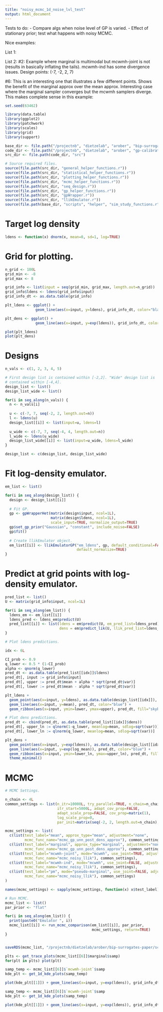 ```yaml
---
title: "noisy_mcmc_1d_noise_lvl_test"
output: html_document
---
```


Tests to do:
- Compare algs when noise level of GP is varied.
- Effect of stationary prior; test what happens with noisy MCMC.

Nice examples:

List 1:

List 2:
#2: Example where marginal is multimodal but mcwmh-joint is not (results in 
basically inflating the tails). mcwmh-ind has some divergence issues.
Design points: (-7, -2, 2, 7)

#6: This is an interesting one that illustrates a few different points.
Shows the benefit of the marginal approx over the mean approx. Interesting case
where the marginal sampler converges but the mcwmh samplers diverge. This makes
complete sense in this example: 



```r
set.seed(63462)

library(data.table)
library(ggplot2)
library(patchwork)
library(scales)
library(grid)
library(support)

base_dir <- file.path("/projectnb", "dietzelab", "arober", "bip-surrogates-paper")
code_dir <- file.path("/projectnb", "dietzelab", "arober", "gp-calibration")
src_dir <- file.path(code_dir, "src")

# Source required files.
source(file.path(src_dir, "general_helper_functions.r"))
source(file.path(src_dir, "statistical_helper_functions.r"))
source(file.path(src_dir, "plotting_helper_functions.r"))
source(file.path(src_dir, "mcmc_helper_functions.r"))
source(file.path(src_dir, "seq_design.r"))
source(file.path(src_dir, "gp_helper_functions.r"))
source(file.path(src_dir, "gpWrapper.r"))
source(file.path(src_dir, "llikEmulator.r"))
source(file.path(base_dir, "scripts", "helper", "sim_study_functions.r"))
```

# Target log density
```r
ldens <- function(x) dnorm(x, mean=0, sd=1, log=TRUE)
```

# Grid for plotting.
```r
n_grid <- 100L
grid_min <- -8
grid_max <- 8

grid_info <- list(input = seq(grid_min, grid_max, length.out=n_grid))
grid_info$ldens <- ldens(grid_info$input)
grid_info_dt <- as.data.table(grid_info)
```

```r
plt_ldens <- ggplot() +
              geom_line(aes(x=input, y=ldens), grid_info_dt, color="black")

plt_dens <- ggplot() +
              geom_line(aes(x=input, y=exp(ldens)), grid_info_dt, color="black")

plot(plt_ldens)
plot(plt_dens)
```

# Designs
```r
n_vals <- c(1, 2, 3, 4, 5)

# First design list is contained within [-2,2]. "Wide" design list is 
# contained within [-4,4].
design_list <- list()
design_list_wide <- list()

for(i in seq_along(n_vals)) {
  n <- n_vals[i]
  
  u <- c(-7, 7, seq(-2, 2, length.out=n))
  l <- ldens(u)
  design_list[[i]] <- list(input=u, ldens=l)
  
  u_wide <- c(-7, 7, seq(-4, 4, length.out=n))
  l_wide <- ldens(u_wide)
  design_list_wide[[i]] <- list(input=u_wide, ldens=l_wide)
}

design_list <- c(design_list, design_list_wide)
```


# Fit log-density emulator.
```r
em_list <- list()

for(i in seq_along(design_list)) {
  design <- design_list[[i]]
  
  # Fit GP.
  gp <- gpWrapperHet(matrix(design$input, ncol=1L), 
                     matrix(design$ldens, ncol=1L),
                     scale_input=TRUE, normalize_output=TRUE)
  gp$set_gp_prior("Gaussian", "constant", include_noise=FALSE)
  gp$fit()
  
  # Create llikEmulator object.
  em_list[[i]] <- llikEmulatorGP("em_ldens", gp, default_conditional=FALSE, 
                                 default_normalize=TRUE)
}
```


# Predict at grid points with log-density emulator.
```r
pred_list <- list()
U <- matrix(grid_info$input, ncol=1L)

for(i in seq_along(em_list)) {
  ldens_em <- em_list[[i]]
  ldens_pred <- ldens_em$predict(U)
  pred_list[[i]] <- list(ldens = em$predict(U, em_pred_list=ldens_pred),
                         dens = em$predict_lik(U, llik_pred_list=ldens_pred, log_scale=TRUE))
}
```


```r
# Plot ldens predictions.

idx <- 6L

CI_prob <- 0.9
q_lower <- 0.5 * (1-CI_prob)
alpha <- qnorm(q_lower)  
pred_dt <- as.data.table(pred_list[[idx]]$ldens)
pred_dt[, input := grid_info$input]
pred_dt[, upper := pred_dt$mean + alpha * sqrt(pred_dt$var)]
pred_dt[, lower := pred_dt$mean - alpha * sqrt(pred_dt$var)]

plt_ldens + 
  geom_point(aes(x=input, y=ldens), as.data.table(design_list[[idx]]), color="red") +
  geom_line(aes(x=input, y=mean), pred_dt, color="blue") +
  geom_ribbon(aes(x=input, ymin=lower, ymax=upper), pred_dt, fill="skyblue", alpha=0.4)

```

```r
# Plot dens predictions.
pred_dt <- cbind(pred_dt, as.data.table(pred_list[[idx]]$dens))
pred_dt[, upper_ln := qlnorm(1-q_lower, meanlog=mean, sdlog=sqrt(var))]
pred_dt[, lower_ln := qlnorm(q_lower, meanlog=mean, sdlog=sqrt(var))]

plt_dens + 
  geom_point(aes(x=input, y=exp(ldens)), as.data.table(design_list[[idx]]), color="red") +
  geom_line(aes(x=input, y=exp(log_mean)), pred_dt, color="blue") +
  geom_ribbon(aes(x=input, ymin=lower_ln, ymax=upper_ln), pred_dt, fill="skyblue", alpha=0.4) +
  theme_minimal()

```

# MCMC

```r
# MCMC Settings.

n_chain <- 4L
common_settings <- list(n_itr=10000L, try_parallel=TRUE, n_chain=n_chain,
                        itr_start=5000L, adapt_cov_prop=FALSE, 
                        adapt_scale_prop=FALSE, cov_prop=matrix(1),
                        log_scale_prop=0, 
                        par_init=matrix(seq(-2, 2, length.out=n_chain), ncol=1L))

mcmc_settings <- list(
  c(list(test_label="mean", approx_type="mean", adjustment="none",
         mcmc_func_name="mcmc_gp_unn_post_dens_approx"), common_settings),
  c(list(test_label="marginal", approx_type="marginal", adjustment="none",
         mcmc_func_name="mcmc_gp_unn_post_dens_approx"), common_settings),
  c(list(test_label="mcwmh-joint", mode="mcwmh", use_joint=TRUE, adjustment="none",
         mcmc_func_name="mcmc_noisy_llik"), common_settings),
  c(list(test_label="mcwmh-ind", mode="mcwmh", use_joint=FALSE, adjustment="none",
         mcmc_func_name="mcmc_noisy_llik"), common_settings),
  c(list(test_label="pm", mode="pseudo-marginal", use_joint=FALSE, adjustment="none",
         mcmc_func_name="mcmc_noisy_llik"), common_settings)
)

names(mcmc_settings) <- sapply(mcmc_settings, function(x) x$test_label)
```


```r
# Run MCMC.
mcmc_list <- list()
par_prior <- "flat"

for(i in seq_along(em_list)) {
  print(paste0("Emulator ", i))
  mcmc_list[[i]] <- run_mcmc_comparison(em_list[[i]], par_prior, 
                                        mcmc_settings, return=TRUE)
}


saveRDS(mcmc_list, "/projectnb/dietzelab/arober/bip-surrogates-paper/scripts/notebooks/mcmc_list_new.rds")
```

```r
plts <- get_trace_plots(mcmc_list[[6]]$marginal$samp)
for(plt in plts) plot(plt)
```

```r
samp_temp <- mcmc_list[[6]]$`mcwmh-joint`$samp
kde_plt <- get_1d_kde_plots(samp_temp)

plot(kde_plt[[1]]) + geom_line(aes(x=input, y=exp(ldens)), grid_info_dt, color="black")
```

```r
samp_temp <- mcmc_list[[6]]$`mcwmh-joint`$samp
kde_plt <- get_1d_kde_plots(samp_temp)

plot(kde_plt[[1]]) + geom_line(aes(x=input, y=exp(ldens)), grid_info_dt, color="black")
```









